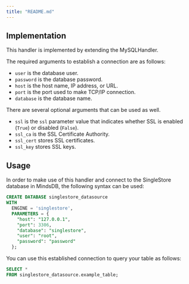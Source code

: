 ```yaml
---
title: "README.md"
---
```


## Implementation

This handler is implemented by extending the MySQLHandler.

The required arguments to establish a connection are as follows:

* `user` is the database user.
* `password` is the database password.
* `host` is the host name, IP address, or URL.
* `port` is the port used to make TCP/IP connection.
* `database` is the database name.

There are several optional arguments that can be used as well.

* `ssl` is the `ssl` parameter value that indicates whether SSL is enabled (`True`) or disabled (`False`).
* `ssl_ca` is the SSL Certificate Authority.
* `ssl_cert` stores SSL certificates.
* `ssl_key` stores SSL keys.

## Usage

In order to make use of this handler and connect to the SingleStore database in MindsDB, the following syntax can be used:

```sql
CREATE DATABASE singlestore_datasource
WITH
  ENGINE = 'singlestore',
  PARAMETERS = {
    "host": "127.0.0.1",
    "port": 3306,
    "database": "singlestore",
    "user": "root",
    "password": "password"
  };
```

You can use this established connection to query your table as follows:

```sql
SELECT *
FROM singlestore_datasource.example_table;
```
